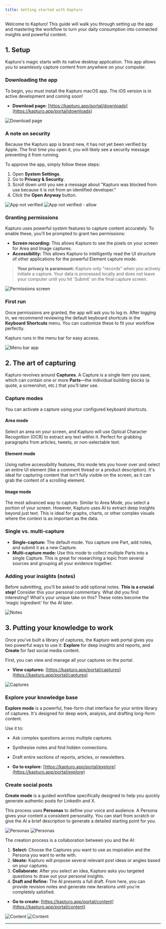 ```yaml
---
title: Getting started with Kapturo
---
```


Welcome to Kapturo! This guide will walk you through setting up the app and mastering the workflow to turn your daily consumption into connected insights and powerful content.

## 1. Setup

Kapturo's magic starts with its native desktop application. This app allows you to seamlessly capture content from anywhere on your computer.

### Downloading the app
To begin, you must install the Kapturo macOS app. The iOS version is in active development and coming soon!

* **Download page:** [https://kapturo.app/portal/downloads](https://kapturo.app/portal/downloads)

![Download page](assets/download-page.png)

### A note on security
Because the Kapturo app is brand new, it has not yet been verified by Apple. The first time you open it, you will likely see a security message preventing it from running.

To approve the app, simply follow these steps:
1.  Open **System Settings**.
2.  Go to **Privacy & Security**.
3.  Scroll down until you see a message about "Kapturo was blocked from use because it is not from an identified developer."
4.  Click the **Open Anyway** button.

![App not verified](assets/first-run-unverified-1.png)
![App not verified - allow](assets/first-run-unverified-2.png)

### Granting permissions
Kapturo uses powerful system features to capture content accurately. To enable these, you'll be prompted to grant two permissions:

* **Screen recording:** This allows Kapturo to see the pixels on your screen for Area and Image captures.
* **Accessibility:** This allows Kapturo to intelligently read the UI structure of other applications for the powerful Element capture mode.

> **Your privacy is paramount:** Kapturo only "records" when you actively initiate a capture. Your data is processed locally and does not leave your computer until you hit 'Submit' on the final capture screen.

![Permissions screen](assets/permissions.png)

### First run
Once permissions are granted, the app will ask you to log in. After logging in, we recommend reviewing the default keyboard shortcuts in the **Keyboard Shortcuts** menu. You can customize these to fit your workflow perfectly.

Kapturo runs in the menu bar for easy access.

![Menu bar app](assets/menu-bar-app.png)
## 2. The art of capturing

Kapturo revolves around **Captures**. A Capture is a single item you save, which can contain one or more **Parts**—the individual building blocks (a quote, a screenshot, etc.) that you'll later use.

### Capture modes
You can activate a capture using your configured keyboard shortcuts.

#### Area mode
Select an area on your screen, and Kapturo will use Optical Character Recognition (OCR) to extract any text within it. Perfect for grabbing paragraphs from articles, tweets, or non-selectable text.

#### Element mode
Using native accessibility features, this mode lets you hover over and select an entire UI element (like a comment thread or a product description). It's ideal for capturing content that isn't fully visible on the screen, as it can grab the content of a scrolling element.

#### Image mode
The most advanced way to capture. Similar to Area Mode, you select a portion of your screen. However, Kapturo uses AI to extract deep insights beyond just text. This is ideal for graphs, charts, or other complex visuals where the context is as important as the data.

### Single vs. multi-capture
* **Single-capture:** The default mode. You capture one Part, add notes, and submit it as a new Capture.
* **Multi-capture mode:** Use this mode to collect multiple Parts into a single Capture. This is great for researching a topic from several sources and grouping all your evidence together.

### Adding your insights (notes)
Before submitting, you'll be asked to add optional notes. **This is a crucial step!** Consider this your personal commentary. What did you find interesting? What's your unique take on this? These notes become the 'magic ingredient' for the AI later.

![Notes](assets/notes.png)

## 3. Putting your knowledge to work

Once you've built a library of captures, the Kapturo web portal gives you two powerful ways to use it: **Explore** for deep insights and reports, and **Create** for fast social media content.

First, you can view and manage all your captures on the portal.

* **View captures:** [https://kapturo.app/portal/captures](https://kapturo.app/portal/captures)

![Captures](assets/captures.png)

### Explore your knowledge base
**Explore mode** is a powerful, free-form chat interface for your entire library of captures. It's designed for deep work, analysis, and drafting long-form content.

Use it to:
* Ask complex questions across multiple captures.
* Synthesise notes and find hidden connections.
* Draft entire sections of reports, articles, or newsletters.

* **Go to explore:** [https://kapturo.app/portal/explore](https://kapturo.app/portal/explore)

### Create social posts
**Create mode** is a guided workflow specifically designed to help you quickly generate authentic posts for LinkedIn and X.

This process uses **Personas** to define your voice and audience. A Persona gives your content a consistent personality. You can start from scratch or give the AI a brief description to generate a detailed starting point for you.

![Personas](assets/personas-1.png)
![Personas](assets/personas-2.png)

The creation process is a collaboration between you and the AI:

1.  **Select:** Choose the Captures you want to use as inspiration and the Persona you want to write with.
2.  **Ideate:** Kapturo will propose several relevant post ideas or angles based on your captures.
3.  **Collaborate:** After you select an idea, Kapturo asks you targeted questions to draw out your personal insights.
4.  **Draft and Refine:** The AI presents a full draft. From here, you can provide revision notes and generate new iterations until you're completely satisfied.

* **Go to create:** [https://kapturo.app/portal/content](https://kapturo.app/portal/content)

![Content](assets/content-1.png)
![Content](assets/content-2.png)

---
